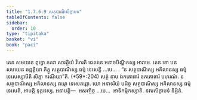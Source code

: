 ```yaml
---
title: "1.7.6.9 សត្ថបាណិសិក្ខាបទ"
tableOfContents: false
sidebar:
  order: 10
type: "tipitaka"
basket: "vi"
book: "paci"
---
```



<DynamicBreadcrumb />

<Division number="636" book="paci">

<Paragraph number="1990" book="paci">
តេន សមយេន ពុទ្ធោ ភគវា សាវត្ថិយំ វិហរតិ ជេតវនេ អនាថបិណ្ឌិកស្ស អារាមេ. តេន ខោ បន សមយេន ឆព្ពគ្គិយា ភិក្ខូ សត្ថបាណិស្ស ធម្មំ ទេសេន្តិ …បេ… .
</Paragraph>

<Paragraph number="1991" book="paci">
<Emphasis>“ន សត្ថបាណិស្ស អគិលានស្ស ធម្មំ ទេសេស្សាមីតិ សិក្ខា ករណីយា”</Emphasis>តិ. (*59*:<Emphasis>204</Emphasis>)
</Paragraph>

<Paragraph number="1992" book="paci">
<Emphasis>សត្ថំ</Emphasis> នាម ឯកតោធារំ ឧភតោធារំ បហរណំ.
</Paragraph>

<Paragraph number="1993" book="paci">
ន សត្ថបាណិស្ស អគិលានស្ស ធម្មោ ទេសេតព្ពោ. យោ អនាទរិយំ បដិច្ច សត្ថបាណិស្ស អគិលានស្ស ធម្មំ ទេសេតិ, អាបត្តិ ទុក្កដស្ស.
</Paragraph>

<Paragraph number="1994" book="paci">
អនាបត្តិ—  អសញ្ចិច្ច …បេ…  អាទិកម្មិកស្សាតិ.

</Paragraph>
</Division>

<Paragraph number="1995" type="center" book="paci">
នវមសិក្ខាបទំ និដ្ឋិតំ.
</Paragraph>